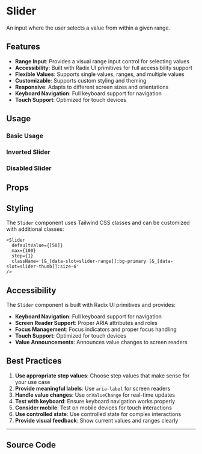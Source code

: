 
<Meta of={SliderStories} />

# Slider

An input where the user selects a value from within a given range.

## Features

- **Range Input**: Provides a visual range input control for selecting values
- **Accessibility**: Built with Radix UI primitives for full accessibility support
- **Flexible Values**: Supports single values, ranges, and multiple values
- **Customizable**: Supports custom styling and theming
- **Responsive**: Adapts to different screen sizes and orientations
- **Keyboard Navigation**: Full keyboard support for navigation
- **Touch Support**: Optimized for touch devices

## Usage

### Basic Usage

<Canvas of={SliderStories.Default} />

### Inverted Slider

<Canvas of={SliderStories.Inverted} />

### Disabled Slider

<Canvas of={SliderStories.Disabled} />

## Props

<Controls of={SliderStories.Default} />

## Styling

The `Slider` component uses Tailwind CSS classes and can be customized with additional classes:

```tsx
<Slider
  defaultValue={[50]}
  max={100}
  step={1}
  className='[&_[data-slot=slider-range]]:bg-primary [&_[data-slot=slider-thumb]]:size-6'
/>
```

## Accessibility

The `Slider` component is built with Radix UI primitives and provides:

- **Keyboard Navigation**: Full keyboard support for navigation
- **Screen Reader Support**: Proper ARIA attributes and roles
- **Focus Management**: Focus indicators and proper focus handling
- **Touch Support**: Optimized for touch devices
- **Value Announcements**: Announces value changes to screen readers

## Best Practices

1. **Use appropriate step values**: Choose step values that make sense for your use case
2. **Provide meaningful labels**: Use `aria-label` for screen readers
3. **Handle value changes**: Use `onValueChange` for real-time updates
4. **Test with keyboard**: Ensure keyboard navigation works properly
5. **Consider mobile**: Test on mobile devices for touch interactions
6. **Use controlled state**: Use controlled state for complex interactions
7. **Provide visual feedback**: Show current values and ranges clearly

---

## Source Code

<Source of={SliderStories.Default} language='tsx' />
